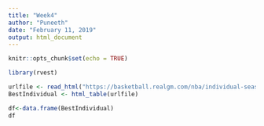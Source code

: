 ```yaml
---
title: "Week4"
author: "Puneeth"
date: "February 11, 2019"
output: html_document
---
```


```r
knitr::opts_chunk$set(echo = TRUE)
```

```r
library(rvest)

urlfile <- read_html("https://basketball.realgm.com/nba/individual-seasons")
BestIndividual <- html_table(urlfile)

df<-data.frame(BestIndividual)
df
```

